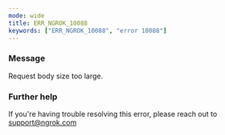 ```yaml
---
mode: wide
title: ERR_NGROK_10088
keywords: ["ERR_NGROK_10088", "error 10088"]
---
```



### Message

Request body size too large.

<ErrorDetails />

### Further help

If you're having trouble resolving this error, please reach out to [support@ngrok.com](mailto:support@ngrok.com?subject=Help%20with%20ERR_NGROK_10088)
